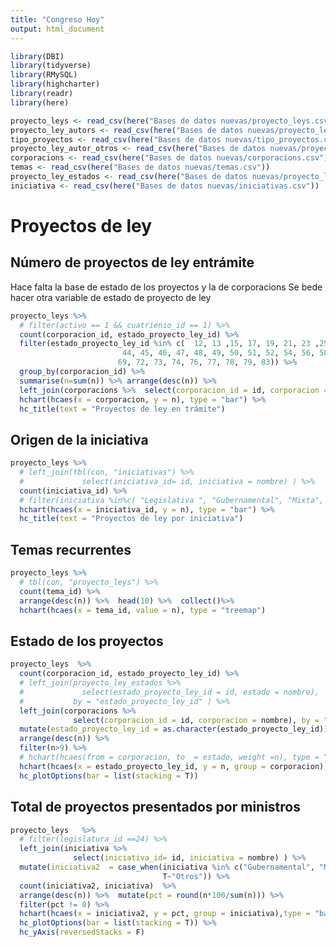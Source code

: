 ```yaml
---
title: "Congreso Hoy"
output: html_document
---
```


```r
library(DBI)
library(tidyverse)
library(RMySQL)
library(highcharter)
library(readr)
library(here)

proyecto_leys <- read_csv(here("Bases de datos nuevas/proyecto_leys.csv"))
proyecto_ley_autors <- read_csv(here("Bases de datos nuevas/proyecto_ley_autors.csv"))
tipo_proyectos <- read_csv(here("Bases de datos nuevas/tipo_proyectos.csv"))
proyecto_ley_autor_otros <- read_csv(here("Bases de datos nuevas/proyecto_ley_autors, proyecto_ley_autor_otros.csv"))
corporacions <- read_csv(here("Bases de datos nuevas/corporacions.csv"))
temas <- read_csv(here("Bases de datos nuevas/temas.csv"))
proyecto_ley_estados <- read_csv(here("Bases de datos nuevas/proyecto_ley_estados.csv"))
iniciativa <- read_csv(here("Bases de datos nuevas/iniciativas.csv"))
```


# Proyectos de ley

## Número de proyectos de ley entrámite
Hace falta la base de estado de los proyectos y la de corporacions 
Se bede hacer otra variable de estado de proyecto de ley

```r
proyecto_leys %>% 
  # filter(activo == 1 && cuatrienio_id == 1) %>%
  count(corporacion_id, estado_proyecto_ley_id) %>%
  filter(estado_proyecto_ley_id %in% c(  12, 13 ,15, 17, 19, 21, 23 ,25 ,27, 29, 31, 37, 42, 43,
                         44, 45, 46, 47, 48, 49, 50, 51, 52, 54, 56, 58, 60 ,63, 64, 65, 66, 68,
                        69, 72, 73, 74, 76, 77, 78, 79, 83)) %>%
  group_by(corporacion_id) %>% 
  summarise(n=sum(n)) %>% arrange(desc(n)) %>%  
  left_join(corporacions %>%  select(corporacion_id = id, corporacion = nombre), by = "corporacion_id") %>% 
  hchart(hcaes(x = corporacion, y = n), type = "bar") %>% 
  hc_title(text = "Proyectos de ley en trámite")
```

## Origen de la iniciativa

```r
proyecto_leys %>% 
  # left_join(tbl(con, "iniciativas") %>%
  #             select(iniciativa_id= id, iniciativa = nombre) ) %>% 
  count(iniciativa_id) %>% 
  # filter(iniciativa %in%c( "Legislativa ", "Gubernamental", "Mixta", "Otras entidades ")) %>% 
  hchart(hcaes(x = iniciativa_id, y = n), type = "bar") %>% 
  hc_title(text = "Proyectos de ley por iniciativa")
```

## Temas recurrentes

```r
proyecto_leys %>% 
  # tbl(con, "proyecto_leys") %>%  
  count(tema_id) %>% 
  arrange(desc(n)) %>%  head(10) %>%  collect()%>% 
  hchart(hcaes(x = tema_id, value = n), type = "treemap")
```

## Estado de los proyectos

```r
proyecto_leys  %>%
  count(corporacion_id, estado_proyecto_ley_id) %>%
  # left_join(proyecto_ley_estados %>%
  #             select(estado_proyecto_ley_id = id, estado = nombre),
  #           by = "estado_proyecto_ley_id" ) %>%
  left_join(corporacions %>%
              select(corporacion_id = id, corporacion = nombre), by = "corporacion_id" ) %>%
  mutate(estado_proyecto_ley_id = as.character(estado_proyecto_ley_id)) %>% 
  arrange(desc(n)) %>% 
  filter(n>9) %>% 
  # hchart(hcaes(from = corporacion, to  = estado, weight =n), type = "sankey") 
  hchart(hcaes(x = estado_proyecto_ley_id, y = n, group = corporacion), type = "bar") %>% 
  hc_plotOptions(bar = list(stacking = T))
```
## Total de proyectos presentados por ministros
```r
proyecto_leys   %>% 
  # filter(legislatura_id ==24) %>% 
  left_join(iniciativa %>%
              select(iniciativa_id= id, iniciativa = nombre) ) %>% 
  mutate(iniciativa2  = case_when(iniciativa %in% c("Gubernamental", "Mixta")~ "Ministros", 
                                  T~"Otros")) %>%  
  count(iniciativa2, iniciativa)  %>% 
  arrange(desc(n)) %>%  mutate(pct = round(n*100/sum(n))) %>% 
  filter(pct != 0) %>% 
  hchart(hcaes(x = iniciativa2, y = pct, group = iniciativa),type = "bar") %>% 
  hc_plotOptions(bar = list(stacking = T)) %>% 
  hc_yAxis(reversedStacks = F)

```
